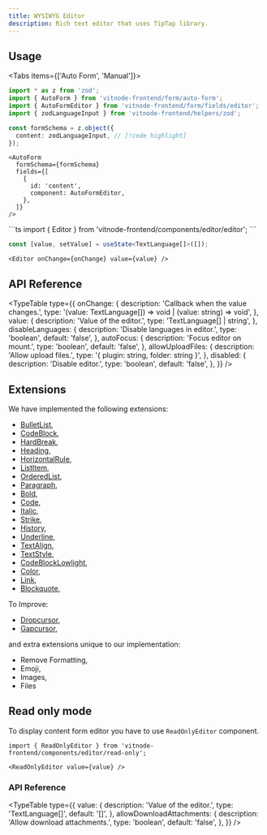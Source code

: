 ```yaml
---
title: WYSIWYG Editor
description: Rich text editor that uses TipTap library.
---
```


## Usage


<Tabs items={['Auto Form', 'Manual']}>
  <Tab value="Auto Form">
```ts
import * as z from 'zod';
import { AutoForm } from 'vitnode-frontend/form/auto-form';
import { AutoFormEditor } from 'vitnode-frontend/form/fields/editor';
import { zodLanguageInput } from 'vitnode-frontend/helpers/zod';
```

```ts
const formSchema = z.object({
  content: zodLanguageInput, // [!code highlight]
});
```

```tsx
<AutoForm
  formSchema={formSchema}
  fields={[
    {
      id: 'content',
      component: AutoFormEditor,
    },
  ]}
/>
```

  </Tab>

  <Tab value="Manual">
```ts
import { Editor } from 'vitnode-frontend/components/editor/editor';
```

```ts
const [value, setValue] = useState<TextLanguage[]>([]);
```

```tsx
<Editor onChange={onChange} value={value} />
```

  </Tab>
</Tabs>

## API Reference


<TypeTable
  type={{
    onChange: {
      description: 'Callback when the value changes.',
      type: '(value: TextLanguage[]) => void | (value: string) => void',
    },
    value: {
      description: 'Value of the editor.',
      type: 'TextLanguage[] | string',
    },
    disableLanguages: {
      description: 'Disable languages in editor.',
      type: 'boolean',
      default: 'false',
    },
    autoFocus: {
      description: 'Focus editor on mount.',
      type: 'boolean',
      default: 'false',
    },
    allowUploadFiles: {
      description: 'Allow upload files.',
      type: '{ plugin: string, folder: string }',
    },
    disabled: {
      description: 'Disable editor.',
      type: 'boolean',
      default: 'false',
    },
  }}
/>

## Extensions

We have implemented the following extensions:

- [BulletList](https://tiptap.dev/docs/editor/api/nodes/bullet-list),
- [CodeBlock](https://tiptap.dev/docs/editor/api/nodes/code-block),
- [HardBreak](https://tiptap.dev/docs/editor/api/nodes/hard-break),
- [Heading](https://tiptap.dev/docs/editor/api/nodes/heading),
- [HorizontalRule](https://tiptap.dev/docs/editor/api/nodes/horizontal-rule),
- [ListItem](https://tiptap.dev/docs/editor/api/nodes/list-item),
- [OrderedList](https://tiptap.dev/docs/editor/api/nodes/ordered-list),
- [Paragraph](https://tiptap.dev/docs/editor/api/nodes/paragraph),
- [Bold](https://tiptap.dev/docs/editor/api/marks/bold),
- [Code](https://tiptap.dev/docs/editor/api/marks/code),
- [Italic](https://tiptap.dev/docs/editor/api/marks/italic),
- [Strike](https://tiptap.dev/docs/editor/api/marks/strike),
- [History](https://tiptap.dev/docs/editor/api/extensions/history),
- [Underline](https://tiptap.dev/docs/editor/api/marks/underline),
- [TextAlign](https://tiptap.dev/docs/editor/api/extensions/text-align),
- [TextStyle](https://tiptap.dev/docs/editor/api/marks/text-style),
- [CodeBlockLowlight](https://tiptap.dev/docs/editor/api/nodes/code-block-lowlight),
- [Color](https://tiptap.dev/docs/editor/api/extensions/color),
- [Link](https://tiptap.dev/docs/editor/api/marks/link),
- [Blockquote](https://tiptap.dev/docs/editor/api/nodes/blockquote),

To Improve:

- [Dropcursor](https://tiptap.dev/docs/editor/api/extensions/dropcursor),
- [Gapcursor](https://tiptap.dev/docs/editor/api/extensions/gapcursor),

and extra extensions unique to our implementation:

- Remove Formatting,
- Emoji,
- Images,
- Files

## Read only mode

To display content form editor you have to use `ReadOnlyEditor` component.

```tsx
import { ReadOnlyEditor } from 'vitnode-frontend/components/editor/read-only';
```

```tsx
<ReadOnlyEditor value={value} />
```

### API Reference

<TypeTable
  type={{
    value: {
      description: 'Value of the editor.',
      type: 'TextLanguage[]',
      default: '[]',
    },
    allowDownloadAttachments: {
      description: 'Allow download attachments.',
      type: 'boolean',
      default: 'false',
    },
  }}
/>
